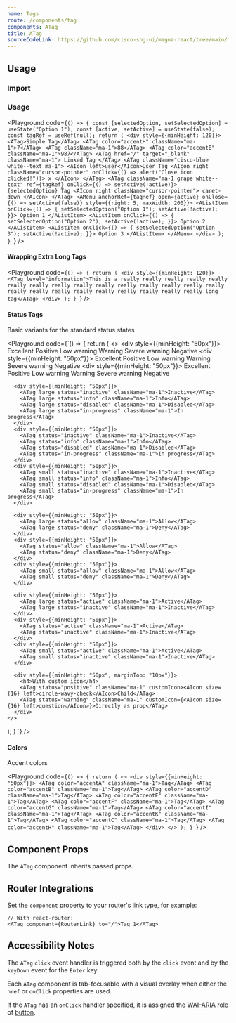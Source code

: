 ```yaml
---
name: Tags
route: /components/tag
components: ATag
title: ATag
sourceCodeLink: https://github.com/cisco-sbg-ui/magna-react/tree/main/framework/components/ATag
---
```


## Usage

### Import

<ComponentImport components="ATag" />

### Usage

<Playground
  code={`() => {
  const [selectedOption, setSelectedOption] = useState("Option 1");
  const [active, setActive] = useState(false);
  const tagRef = useRef(null);
  return (
    <div style={{minHeight: 120}}>
      <ATag>Simple Tag</ATag>
      <ATag color="accentH" className="ma-1">7</ATag>
      <ATag className="ma-1">88</ATag>
      <ATag color="accentB" className="ma-1">987</ATag>
      <ATag href="/" target="_blank" className="ma-1">
        Linked Tag
      </ATag>
      <ATag className="cisco-blue white--text ma-1">
        <AIcon left>user</AIcon>User Tag
        <AIcon
          right
          className="cursor-pointer"
          onClick={() => alert("Close icon clicked!")}>
          x
        </AIcon>
      </ATag>
      <ATag
        className="ma-1 grape white--text"
        ref={tagRef}
        onClick={() => setActive(!active)}>
        {selectedOption} Tag
        <AIcon right className="cursor-pointer">
          caret-down
        </AIcon>
      </ATag>
      <AMenu
        anchorRef={tagRef}
        open={active}
        onClose={() => setActive(false)}
        style={{right: 5, maxWidth: 200}}>
        <AListItem
          onClick={() => {
            setSelectedOption("Option 1");
            setActive(!active);
          }}>
          Option 1
        </AListItem>
        <AListItem
          onClick={() => {
            setSelectedOption("Option 2");
            setActive(!active);
          }}>
          Option 2
        </AListItem>
        <AListItem
          onClick={() => {
            setSelectedOption("Option 3");
            setActive(!active);
          }}>
          Option 3
        </AListItem>
      </AMenu>
    </div>
);
}
`}
/>

#### Wrapping Extra Long Tags

<Playground
  code={`() => {
  return (
    <div style={{minHeight: 120}}>
      <ATag level="information">This is a really really really really really really really really really really really really really really really really really really really really really really really really long tag</ATag>
    </div>
  );
}
`}
/>

#### Status Tags

Basic variants for the standard status states

<Playground
  code={`() => {
  return (
    <>
      <div style={{minHeight: "50px"}}>
        <ATag large status="excellent" className="ma-1">Excellent</ATag>
        <ATag large status="positive" className="ma-1">Positive</ATag>
        <ATag large status="low-warning" className="ma-1">Low warning</ATag>
        <ATag large status="warning" className="ma-1">Warning</ATag>
        <ATag large status="severe-warning" className="ma-1">Severe warning</ATag>
        <ATag large status="negative" className="ma-1">Negative</ATag>
      </div>
      <div style={{minHeight: "50px"}}>
        <ATag status="excellent" className="ma-1">Excellent</ATag>
        <ATag status="positive" className="ma-1">Positive</ATag>
        <ATag status="low-warning" className="ma-1">Low warning</ATag>
        <ATag status="warning" className="ma-1">Warning</ATag>
        <ATag status="severe-warning" className="ma-1">Severe warning</ATag>
        <ATag status="negative" className="ma-1">Negative</ATag>
      </div>
      <div style={{minHeight: "50px"}}>
        <ATag small status="excellent" className="ma-1">Excellent</ATag>
        <ATag small status="positive" className="ma-1">Positive</ATag>
        <ATag small status="low-warning" className="ma-1">Low warning</ATag>
        <ATag small status="warning" className="ma-1">Warning</ATag>
        <ATag small status="severe-warning" className="ma-1">Severe warning</ATag>
        <ATag small status="negative" className="ma-1">Negative</ATag>
      </div>

      <div style={{minHeight: "50px"}}>
        <ATag large status="inactive" className="ma-1">Inactive</ATag>
        <ATag large status="info" className="ma-1">Info</ATag>
        <ATag large status="disabled" className="ma-1">Disabled</ATag>
        <ATag large status="in-progress" className="ma-1">In progress</ATag>
      </div>
      <div style={{minHeight: "50px"}}>
        <ATag status="inactive" className="ma-1">Inactive</ATag>
        <ATag status="info" className="ma-1">Info</ATag>
        <ATag status="disabled" className="ma-1">Disabled</ATag>
        <ATag status="in-progress" className="ma-1">In progress</ATag>
      </div>
      <div style={{minHeight: "50px"}}>
        <ATag small status="inactive" className="ma-1">Inactive</ATag>
        <ATag small status="info" className="ma-1">Info</ATag>
        <ATag small status="disabled" className="ma-1">Disabled</ATag>
        <ATag small status="in-progress" className="ma-1">In progress</ATag>
      </div>

      <div style={{minHeight: "50px"}}>
        <ATag large status="allow" className="ma-1">Allow</ATag>
        <ATag large status="deny" className="ma-1">Deny</ATag>
      </div>
      <div style={{minHeight: "50px"}}>
        <ATag status="allow" className="ma-1">Allow</ATag>
        <ATag status="deny" className="ma-1">Deny</ATag>
      </div>
      <div style={{minHeight: "50px"}}>
        <ATag small status="allow" className="ma-1">Allow</ATag>
        <ATag small status="deny" className="ma-1">Deny</ATag>
      </div>

      <div style={{minHeight: "50px"}}>
        <ATag large status="active" className="ma-1">Active</ATag>
        <ATag large status="inactive" className="ma-1">Inactive</ATag>
      </div>
      <div style={{minHeight: "50px"}}>
        <ATag status="active" className="ma-1">Active</ATag>
        <ATag status="inactive" className="ma-1">Inactive</ATag>
      </div>
      <div style={{minHeight: "50px"}}>
        <ATag small status="active" className="ma-1">Active</ATag>
        <ATag small status="inactive" className="ma-1">Inactive</ATag>
      </div>

      <div style={{minHeight: "50px", marginTop: "10px"}}>
        <h4>With custom icon</h4>
        <ATag status="positive" className="ma-1" customIcon><AIcon size={16} left>circle-wavy-check</AIcon>Child</ATag>
        <ATag status="warning" className="ma-1" customIcon={<AIcon size={16} left>question</AIcon>}>Directly as prop</ATag>
      </div>
    </>

);
}
`}
/>

#### Colors

Accent colors

<Playground
  code={`() => {
  return (
    <>
      <div style={{minHeight: "50px"}}>
        <ATag color="accentA" className="ma-1">Tag</ATag>
        <ATag color="accentB" className="ma-1">Tag</ATag>
        <ATag color="accentD" className="ma-1">Tag</ATag>
        <ATag color="accentE" className="ma-1">Tag</ATag>
        <ATag color="accentF" className="ma-1">Tag</ATag>
        <ATag color="accentG" className="ma-1">Tag</ATag>
        <ATag color="accentI" className="ma-1">Tag</ATag>
        <ATag color="accentK" className="ma-1">Tag</ATag>
        <ATag color="accentC" className="ma-1">Tag</ATag>
        <ATag color="accentH" className="ma-1">Tag</ATag>
      </div>
    </>
);
}
`}
/>

## Component Props

The `ATag` component inherits passed props.

<Props of="ATag" />

## Router Integrations

Set the `component` property to your router's link type, for example:

```
// With react-router:
<ATag component={RouterLink} to="/">Tag 1</ATag>
```

## Accessibility Notes

The `ATag` `click` event handler is triggered both by the `click` event and by the `keyDown` event for the `Enter` key.

Each `ATag` component is tab-focusable with a visual overlay when either the `href` or `onClick` properties are used.

If the `ATag` has an `onClick` handler specified, it is assigned the [WAI-ARIA](https://www.w3.org/WAI/standards-guidelines/aria/) role of [button](https://www.w3.org/TR/wai-aria/#button).
